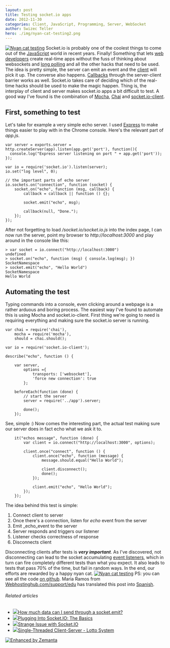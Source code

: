 ```yaml
---
layout: post
title: Testing socket.io apps
date: 2012-11-30
categories: Client, JavaScript, Programming, Server, WebSocket
author: Swizec Teller
hero: ./img/nyan-cat-testing2.png
---
```


[![Nyan cat testing](http://swizec.com/blog/wp-content/uploads/2012/11/nyan-cat-testing2.png "Nyan cat testing")](./img/nyan-cat-testing2.png) Socket.io is probably one of the coolest things to come out of the [JavaScript](http://en.wikipedia.org/wiki/JavaScript "JavaScript") world in recent years. Finally! Something that lets [web developers](http://en.wikipedia.org/wiki/Web_developer "Web developer") create real-time apps without the fuss of thinking about websockets and [long polling](http://en.wikipedia.org/wiki/Push_technology "Push technology") and all the other hacks that need to be used. The idea is pretty simple, the server can emit an event and the [client](http://en.wikipedia.org/wiki/Client_%28computing%29 "Client (computing)") will pick it up. The converse also happens. [Callbacks](http://en.wikipedia.org/wiki/Callback_%28computer_programming%29 "Callback (computer programming)") through the server-client barrier works as well. Socket.io takes care of deciding which of the real-time hacks should be used to make the magic happen. Thing is, the interplay of client and server makes socket.io apps a bit difficult to test. A good way I've found is the combination of [Mocha](http://visionmedia.github.com/mocha/), [Chai](http://chaijs.com/) and [socket.io-client](https://github.com/LearnBoost/socket.io-client).

## First, something to test

Let's take for example a very simple echo server. I used [Express](http://expressjs.com/) to make things easier to play with in the Chrome console. Here's the relevant part of _app.js_.

    var server = exports.server = http.createServer(app).listen(app.get('port'), function(){
      console.log("Express server listening on port " + app.get('port'));
    });

    var io = require('socket.io').listen(server);
    io.set("log level", 0);

    // the important parts of echo server
    io.sockets.on("connection", function (socket) {
        socket.on("echo", function (msg, callback) {
            callback = callback || function () {};

            socket.emit("echo", msg);

            callback(null, "Done.");
        });
    });

After not forgetting to load _/socket.io/socket.io.js_ into the index page, I can now run the server, point my browser to _http&#x3A;//localhost:3000_ and play around in the console like this:

    > var socket = io.connect("http://localhost:3000")
    undefined
    > socket.on("echo", function (msg) { console.log(msg); })
    SocketNamespace
    > socket.emit("echo", "Hello World")
    SocketNamespace
    Hello World

## Automating the test

Typing commands into a console, even clicking around a webpage is a rather arduous and boring process. The easiest way I've found to automate this is using Mocha and socket.io-client. First thing we're going to need is requiring everything and making sure the socket.io server is running.

    var chai = require('chai'),
        mocha = require('mocha'),
        should = chai.should();

    var io = require('socket.io-client');

    describe("echo", function () {

        var server,
            options ={
                transports: ['websocket'],
                'force new connection': true
            };

        beforeEach(function (done) {
            // start the server
            server = require('../app').server;

            done();
        });

See, simple :) Now comes the interesting part, the actual test making sure our server does in fact echo what we ask it to.

        it("echos message", function (done) {
            var client = io.connect("http://localhost:3000", options);

            client.once("connect", function () {
                client.once("echo", function (message) {
                    message.should.equal("Hello World");

                    client.disconnect();
                    done();
                });

                client.emit("echo", "Hello World");
            });
        });

The idea behind this test is simple:

1.  Connect client to server
2.  Once there's a connection, listen for _echo_ event from the server
3.  Emit _echo_event to the server
4.  Server responds and triggers our listener
5.  Listener checks correctness of response
6.  Disconnects client

Disconnecting clients after tests is **_very important_**. As I've discovered, not disconnecting can lead to the socket accumulating [event listeners](http://en.wikipedia.org/wiki/Observer_pattern "Observer pattern"), which in turn can fire completely different tests than what you expect. It also leads to tests that pass 70% of the time, but fail in random ways. In the end, our efforts are rewarded by a happy nyan cat. [![Nyan cat testing](http://swizec.com/blog/wp-content/uploads/2012/11/nyan-cat-testing.png "Nyan cat testing")](./img/nyan-cat-testing.png) PS: you can see all the code [on github](https://github.com/Swizec/random-coding/tree/master/socket.io-testing). Maria Ramos from [Webhostinghub.com/support/edu](http://www.webhostinghub.com/support/edu) has translated this post into [Spanish](http://www.webhostinghub.com/support/es/misc/probando-aplicaciones-de-socketio).

###### Related articles

-   [![](http://i.zemanta.com/noimg_119_80_80.jpg)](http://stackoverflow.com/questions/12977719/how-much-data-can-i-send-through-a-socket-emit)[How much data can I send through a socket.emit?](http://stackoverflow.com/questions/12977719/how-much-data-can-i-send-through-a-socket-emit)
-   [![](http://i.zemanta.com/125930383_80_80.jpg)](http://www.joezimjs.com/javascript/plugging-into-socket-io-the-basics/)[Plugging Into Socket.IO: The Basics](http://www.joezimjs.com/javascript/plugging-into-socket-io-the-basics/)
-   [![](http://i.zemanta.com/noimg_94_80_80.jpg)](http://stackoverflow.com/questions/13571376/strange-issue-with-socket-io)[Strange Issue with Socket.IO](http://stackoverflow.com/questions/13571376/strange-issue-with-socket-io)
-   [![](http://i.zemanta.com/118864313_80_80.jpg)](http://www.daniweb.com/software-development/java/threads/437028/single-threaded-client-server-lotto-system)[Single-Threaded Client-Server - Lotto System](http://www.daniweb.com/software-development/java/threads/437028/single-threaded-client-server-lotto-system)

[![Enhanced by Zemanta](http://img.zemanta.com/zemified_e.png?x-id=268bdc8c-5461-496f-9bff-f71042d50894)](http://www.zemanta.com/?px "Enhanced by Zemanta")
